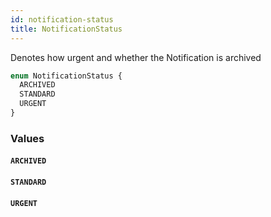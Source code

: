 ```yaml
---
id: notification-status
title: NotificationStatus
---
```


Denotes how urgent and whether the Notification is archived

```graphql
enum NotificationStatus {
  ARCHIVED
  STANDARD
  URGENT
}
```

### Values

#### `ARCHIVED`

#### `STANDARD`

#### `URGENT`
